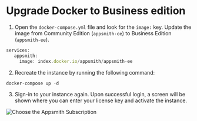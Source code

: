 # Upgrade Docker to Business edition

<HideElements/>

1. Open the `docker-compose.yml` file and look for the `image:` key. Update the image from Community Edition (`appsmith-ce`) to Business Edition (`appsmith-ee`).

```javascript
services:
   appsmith:
     image: index.docker.io/appsmith/appsmith-ee
```
2. Recreate the instance by running the following command:

```javascript
docker-compose up -d
```
3. Sign-in to your instance again. Upon successful login, a screen will be shown where you can enter your license key and activate the instance.

![Choose the Appsmith Subscription](/img/Customer-portal-choose-subscription.png)